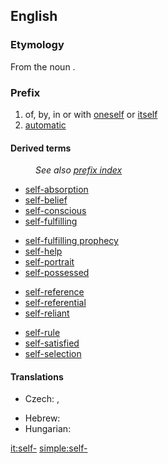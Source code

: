 ==English==

===Etymology===
From the noun {{term|self}}.

===Prefix===
{{infl|en|prefix}}

# of, by, in or with [[oneself]] or [[itself]]
# [[automatic]]

====Derived terms====
:''See also [[Special:PrefixIndex/self-|prefix index]]''
{{top4}}
*[[self-absorption]]
*[[self-belief]]
*[[self-conscious]]
*[[self-fulfilling]]
{{mid4}}
*[[self-fulfilling prophecy]]
*[[self-help]]
*[[self-portrait]]
*[[self-possessed]]
{{mid4}}
*[[self-reference]]
*[[self-referential]]
*[[self-reliant]]
{{mid4}}
*[[self-rule]]
*[[self-satisfied]]
*[[self-selection]]
{{bottom4}}

====Translations====
{{trans-top|of, by, in or with oneself or itself}}
* Czech: {{t-|cs|sebe-}}, {{t-|cs|své-}}
{{trans-mid}}
* Hebrew: {{t-|he|עצמי|tr=atzm&iacute;|sc=Hebr}}
* Hungarian: {{t|hu|ön-}}
{{trans-bottom}}

[[it:self-]]
[[simple:self-]]